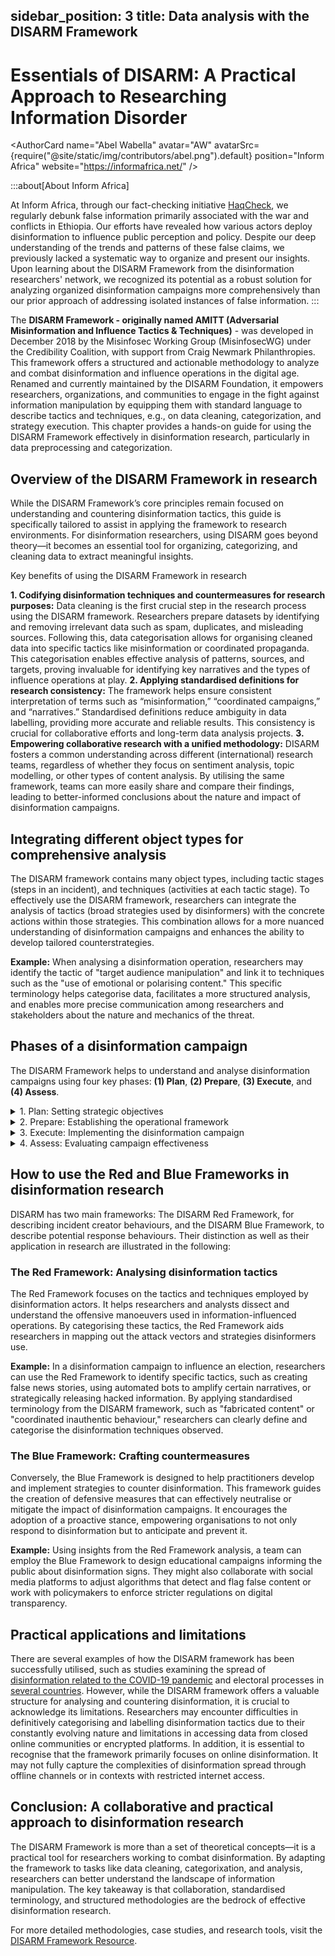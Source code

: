sidebar_position: 3
title: Data analysis with the DISARM Framework
---

# Essentials of DISARM: A Practical Approach to Researching Information Disorder

<AuthorCard
  name="Abel Wabella"
  avatar="AW"
  avatarSrc={require("@site/static/img/contributors/abel.png").default}
  position="Inform Africa"
  website="https://informafrica.net/"
/>

<LastUpdatedByChip authorOriginal="Abel Wabella" createdOn="06.03.2025" authorLastUpdate="Abel Wabella" updatedOn="06.03.2025" />

:::about[About Inform Africa]

At Inform Africa, through our fact-checking initiative [HaqCheck](https://haqcheck.org/), we regularly debunk false information primarily associated with the war and conflicts in Ethiopia. Our efforts have revealed how various actors deploy disinformation to influence public perception and policy. 
Despite our deep understanding of the trends and patterns of these false claims, we previously lacked a systematic way to organize and present our insights. Upon learning about the DISARM Framework from the disinformation researchers' network, we recognized its potential as a robust solution for analyzing organized disinformation campaigns more comprehensively than our prior approach of addressing isolated instances of false information.
:::

The **DISARM Framework - originally named AMITT (Adversarial Misinformation and Influence Tactics & Techniques)** - was developed in December 2018 by the Misinfosec Working Group (MisinfosecWG) under the Credibility Coalition, with support from Craig Newmark Philanthropies. This framework offers a structured and actionable methodology to analyze and combat disinformation and influence operations in the digital age. Renamed and currently maintained by the DISARM Foundation, it empowers researchers, organizations, and communities to engage in the fight against information manipulation by equipping them with standard language to describe tactics and techniques, e.g., on data cleaning, categorization, and strategy execution. This chapter provides a hands-on guide for using the DISARM Framework effectively in disinformation research, particularly in data preprocessing and categorization.

## Overview of the DISARM Framework in research

While the DISARM Framework’s core principles remain focused on understanding and countering disinformation tactics, this guide is specifically tailored to assist in applying the framework to research environments. For disinformation researchers, using DISARM goes beyond theory—it becomes an essential tool for organizing, categorizing, and cleaning data to extract meaningful insights.

Key benefits of using the DISARM Framework in research

**1.	Codifying disinformation techniques and countermeasures for research purposes:** Data cleaning is the first crucial step in the research process using the DISARM framework. Researchers prepare datasets by identifying and removing irrelevant data such as spam, duplicates, and misleading sources. Following this, data categorisation allows for organising cleaned data into specific tactics like misinformation or coordinated propaganda. This categorisation enables effective analysis of patterns, sources, and targets, proving invaluable for identifying key narratives and the types of influence operations at play.
**2.	Applying standardised definitions for research consistency:** The framework helps ensure consistent interpretation of terms such as “misinformation,” “coordinated campaigns,” and “narratives.” Standardised definitions reduce ambiguity in data labelling, providing more accurate and reliable results. This consistency is crucial for collaborative efforts and long-term data analysis projects.
**3.	Empowering collaborative research with a unified methodology:** DISARM fosters a common understanding across different (international) research teams, regardless of whether they focus on sentiment analysis, topic modelling, or other types of content analysis. By utilising the same framework, teams can more easily share and compare their findings, leading to better-informed conclusions about the nature and impact of disinformation campaigns.

## Integrating different object types for comprehensive analysis

The DISARM framework contains many object types, including tactic stages (steps in an incident), and techniques (activities at each tactic stage). To effectively use the DISARM framework, researchers can integrate the analysis of tactics (broad strategies used by disinformers) with the concrete actions within those strategies. This combination allows for a more nuanced understanding of disinformation campaigns and enhances the ability to develop tailored counterstrategies.

**Example:** When analysing a disinformation operation, researchers may identify the tactic of "target audience manipulation" and link it to techniques such as the "use of emotional or polarising content." This specific terminology helps categorise data, facilitates a more structured analysis, and enables more precise communication among researchers and stakeholders about the nature and mechanics of the threat.

## Phases of a disinformation campaign

The DISARM Framework helps to understand and analyse disinformation campaigns using four key phases: **(1) Plan**, **(2) Prepare**, **(3) Execute**, and **(4) Assess**. 

<details>
  <summary>1. Plan: Setting strategic objectives</summary>

 In the planning phase, strategic goals for the influence operation are established. Actors determine their key messages, targets, and desired outcomes, laying the groundwork for actions designed to manipulate public perception or achieve political gains.
</details>

<details>
  <summary>2. Prepare: Establishing the operational framework</summary>

 Preparation involves building the necessary infrastructure for the disinformation campaign. This includes creating digital assets like fake social media profiles and recruiting operatives to manage these profiles and develop misleading content.
</details>

<details>
  <summary>3. Execute: Implementing the disinformation campaign</summary>

 During the execution phase, disinformation is actively disseminated across selected channels to maximise exposure and impact, with strategies adapted in real time based on audience interaction. 
</details>

<details>
  <summary>4. Assess: Evaluating campaign effectiveness</summary>

 The assessment phase involves analysing the campaign's effectiveness and impact on the target audience. This helps determine whether the campaign’s goals were achieved and gathers insights to refine future operations.
</details>

## How to use the Red and Blue Frameworks in disinformation research

DISARM has two main frameworks: The DISARM Red Framework, for describing incident creator behaviours, and the DISARM Blue Framework, to describe potential response behaviours. Their distinction as well as their application in research are illustrated in the following: 

### The Red Framework: Analysing disinformation tactics

The Red Framework focuses on the tactics and techniques employed by disinformation actors. It helps researchers and analysts dissect and understand the offensive manoeuvers used in information-influenced operations. By categorising these tactics, the Red Framework aids researchers in mapping out the attack vectors and strategies disinformers use.

**Example:** In a disinformation campaign to influence an election, researchers can use the Red Framework to identify specific tactics, such as creating false news stories, using automated bots to amplify certain narratives, or strategically releasing hacked information. By applying standardised terminology from the DISARM framework, such as "fabricated content" or "coordinated inauthentic behaviour," researchers can clearly define and categorise the disinformation techniques observed.

### The Blue Framework: Crafting countermeasures

Conversely, the Blue Framework is designed to help practitioners develop and implement strategies to counter disinformation. This framework guides the creation of defensive measures that can effectively neutralise or mitigate the impact of disinformation campaigns. It encourages the adoption of a proactive stance, empowering organisations to not only respond to disinformation but to anticipate and prevent it.

**Example:** Using insights from the Red Framework analysis, a team can employ the Blue Framework to design educational campaigns informing the public about disinformation signs. They might also collaborate with social media platforms to adjust algorithms that detect and flag false content or work with policymakers to enforce stricter regulations on digital transparency.

## Practical applications and limitations

There are several examples of how the DISARM framework has been successfully utilised, such as studies examining the spread of [disinformation related to the COVID-19 pandemic]( https://internews.org/resource/nexus-of-manipulation-anatomy-of-influence-operations-in-the-philippines/) and electoral processes in [several countries](https://igp.sipa.columbia.edu/igp-releases-new-dataset-online-foreign-information-operations-targeting-elections). However, while the DISARM framework offers a valuable structure for analysing and countering disinformation, it is crucial to acknowledge its limitations. Researchers may encounter difficulties in definitively categorising and labelling disinformation tactics due to their constantly evolving nature and limitations in accessing data from closed online communities or encrypted platforms. In addition, it is essential to recognise that the framework primarily focuses on online disinformation. It may not fully capture the complexities of disinformation spread through offline channels or in contexts with restricted internet access.

## Conclusion: A collaborative and practical approach to disinformation research

The DISARM Framework is more than a set of theoretical concepts—it is a practical tool for researchers working to combat disinformation. By adapting the framework to tasks like data cleaning, categorixation, and analysis, researchers can better understand the landscape of information manipulation. The key takeaway is that collaboration, standardised terminology, and structured methodologies are the bedrock of effective disinformation research.

For more detailed methodologies, case studies, and research tools, visit the [DISARM Framework Resource](https://www.disarm.foundation/framework).

